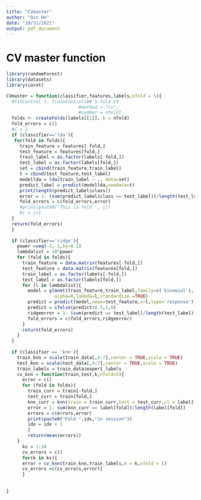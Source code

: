 ```yaml
---
title: "CVmaster"
author: "Qin He"
date: "10/31/2021"
output: pdf_document
---
```

# CV master function
```r
library(randomForest)
library(datasets)
library(caret)
```

```r
CVmaster = function(classifier,features,labels,nfold = 5){
  #fitControl <- trainControl(## 5-fold CV
                           #method = "cv",
                           #number = nfold)
  folds <- createFolds(labels[[1]], k = nfold)
  fold_errors = c()
  #i = 1
  if (classifier=='lda'){
   for(fold in folds){
     train_feature = features[-fold,]
     test_feature = features[fold,]
     train_label = as.factor(labels[-fold,])
     test_label = as.factor(labels[fold,])
     set = cbind(train_feature,train_label)
     t = cbind(test_feature,test_label)
     modellda = lda(train_label ~ ., data=set)
     predict_label = predict(modellda,newdata=t)
     print(length(predict_label$class))
     error = 1- (sum(predict_label$class == test_label))/length(test_label)
     fold_errors = c(fold_errors,error)
     #print(paste0('This is fold ', i))
     #i = i+1
  }
  return(fold_errors)
  }
  
  if (classifier=='ridge'){
    power =seq(-2,-1,by=0.1)
    lambdalist = 10^power
    for (fold in folds){
      train_feature = data.matrix(features[-fold,])
      test_feature = data.matrix(features[fold,])
      train_label = as.factor(labels[-fold,])
      test_label = as.factor(labels[fold,])
      for (l in lambdalist){
        model = glmnet(train_feature,train_label,family=c('binomial'),
                  alpha=0,lambda=l,standardize =TRUE)
        predict = predict(model,newx=test_feature,s=l,type='response')
        predict = ifelse(predict>0.5,1,0)
        ridgeerror = 1- (sum(predict == test_label)/length(test_label))
        fold_errors = c(fold_errors,ridgeerror)
      }
      return(fold_errors)
    }
  }
  
  if (classifier == 'knn'){
    train_knn = scale(train_data[,4:7],center = TRUE,scale = TRUE)
    test_knn = scale(test_data[,4:7],center = TRUE,scale = TRUE)
    train_labels = train_data$expert_labels
    cv_knn = function(train,test,k,nfold=5){
      error = c()
      for (fold in folds){
        train_curr = train[-fold,]
        test_curr = train[fold,]
        knn_curr = knn(train = train_curr,test = test_curr,cl = label[-fold],k = k)
        error = 1- sum(knn_curr == label[fold])/length(label[fold])
        errors = c(errors,error)
        print(paste0("Fold ",idx,"in session"))
        idx = idx + 1
        }
        return(mean(errors))
    }
      ks = 1:10
      cv_errors = c()
      for(k in ks){
      error = cv_knn(train_knn,train_labels,k = k,nfold = 5)
      cv_errors =c(cv_errors,error)}
      }
    
  
}
```



